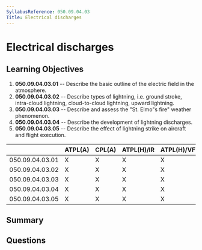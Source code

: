 ```yaml
---
SyllabusReference: 050.09.04.03
Title: Electrical discharges
---
```


# Electrical discharges

## Learning Objectives

1.  **050.09.04.03.01** -- Describe the basic outline of the electric field in
    the atmosphere.
2.  **050.09.04.03.02** -- Describe types of lightning, i.e. ground stroke,
    intra-cloud lightning, cloud-to-cloud lightning, upward lightning.
3.  **050.09.04.03.03** -- Describe and assess the "St. Elmo"s fire" weather
    phenomenon.
4.  **050.09.04.03.04** -- Describe the development of lightning discharges.
5.  **050.09.04.03.05** -- Describe the effect of lightning strike on aircraft
    and flight execution.

|                 | ATPL(A) | CPL(A) | ATPL(H)/IR | ATPL(H)/VFR | CPL(H) | IR | CBIR(A) |
| --------------- | ------- | ------ | ---------- | ----------- | ------ | -- | ------- |
| 050.09.04.03.01 | X       | X      | X          | X           | X      | X  | X       |
| 050.09.04.03.02 | X       | X      | X          | X           | X      | X  | X       |
| 050.09.04.03.03 | X       | X      | X          | X           | X      | X  | X       |
| 050.09.04.03.04 | X       | X      | X          | X           | X      | X  | X       |
| 050.09.04.03.05 | X       | X      | X          | X           | X      | X  | X       |

## Summary

## Questions
